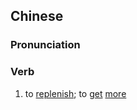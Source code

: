 ==Chinese==
{{zh-forms|s=添补}}

===Pronunciation===
{{zh-pron
|m=tiānbǔ,tiānbu
|c=tim1 bou2
|mn=thiⁿ-pó͘/qz,xm,zz:thian-pó͘
|cat=v
}}

===Verb===
{{zh-verb}}

# to [[replenish]]; to [[get]] [[more]]